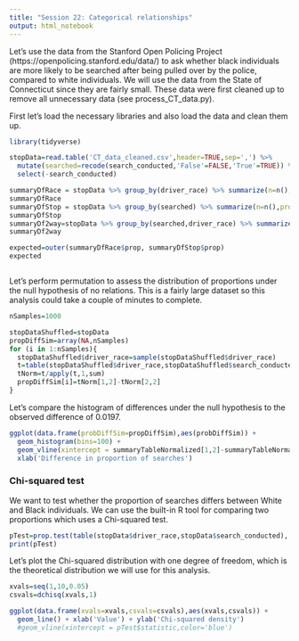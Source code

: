 ```yaml
---
title: "Session 22: Categorical relationships"
output: html_notebook
---
```


Let's use the data from the Stanford Open Policing Project (https://openpolicing.stanford.edu/data/) to ask whether black individuals are more likely to be searched after being pulled over by the police, compared to white individuals. We will use the data from the State of Connecticut since they are fairly small.  These data were first cleaned up to remove all unnecessary data (see process_CT_data.py).

First let's load the necessary libraries and also load the data and clean them up.
```r
library(tidyverse)

stopData=read.table('CT_data_cleaned.csv',header=TRUE,sep=',') %>%
  mutate(searched=recode(search_conducted,'False'=FALSE,'True'=TRUE)) %>%
  select(-search_conducted)

```

```r
summaryDfRace = stopData %>% group_by(driver_race) %>% summarize(n=n(),prop=n()/nrow(stopData))
summaryDfRace
summaryDfStop = stopData %>% group_by(searched) %>% summarize(n=n(),prop=n()/nrow(stopData))
summaryDfStop
summaryDf2way=stopData %>% group_by(searched,driver_race) %>% summarize(n=n(),prop=n()/nrow(stopData))
summaryDf2way

expected=outer(summaryDfRace$prop, summaryDfStop$prop)
expected

```


```r

```

Let's perform permutation to assess the distribution of proportions under the null hypothesis of no relations.  This is a fairly large dataset so this analysis could take a couple of minutes to complete.

```r
nSamples=1000

stopDataShuffled=stopData
propDiffSim=array(NA,nSamples)
for (i in 1:nSamples){
  stopDataShuffled$driver_race=sample(stopDataShuffled$driver_race)
  t=table(stopDataShuffled$driver_race,stopDataShuffled$search_conducted)
  tNorm=t/apply(t,1,sum)
  propDiffSim[i]=tNorm[1,2]-tNorm[2,2]
}

```

Let's compare the histogram of differences under the null hypothesis to the observed difference of 0.0197.

```r
ggplot(data.frame(probDiffSim=propDiffSim),aes(probDiffSim)) +
  geom_histogram(bins=100) +
  geom_vline(xintercept = summaryTableNormalized[1,2]-summaryTableNormalized[2,2],color='blue') +
  xlab('Difference in proportion of searches')
```

### Chi-squared test


We want to test whether the proportion of searches differs between White and Black individuals. We can use the built-in R tool for comparing two proportions which uses a Chi-squared test.

```r
pTest=prop.test(table(stopData$driver_race,stopData$search_conducted), correct=FALSE) 
print(pTest)
```

Let's plot the Chi-squared distribution with one degree of freedom, which is the theoretical distribution we will use for this analysis.

```r
xvals=seq(1,10,0.05)
csvals=dchisq(xvals,1)

ggplot(data.frame(xvals=xvals,csvals=csvals),aes(xvals,csvals)) +
  geom_line() + xlab('Value') + ylab('Chi-squared density')
  #geom_vline(xintercept = pTest$statistic,color='blue')
```

